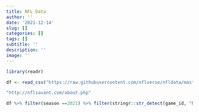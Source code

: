 ```yaml
---
title: NFL Data
author: ''
date: '2021-12-14'
slug: []
categories: []
tags: []
subtitle: ''
description: ''
image: ''
---
```



```r
library(readr)

df <- read_csv("https://raw.githubusercontent.com/nflverse/nfldata/master/data/games.csv")

"http://nflsavant.com/about.php"


```

```r
df %>% filter(season ==2021) %>% filter(stringr::str_detect(game_id, "NYG"))
```


